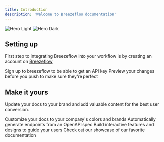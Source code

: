 ```yaml
---
title: Introduction
description: 'Welcome to Breezeflow documentation'
---
```


<img
  className="block dark:hidden"
  src="/images/hero-light.svg"
  alt="Hero Light"
/>
<img
  className="hidden dark:block"
  src="/images/hero-dark.svg"
  alt="Hero Dark"
/>

## Setting up

First step to integrating Breezeflow into your workflow is by creating an account on [Breezeflow](https://www.breezeflow.io)

<CardGroup cols={2}>
  <Card
    title="Create an account"
    icon="pen-to-square"
    href="https://www.breezeflow.io"
  >
    Sign up to breezeflow to be able to get an API key
  </Card>
  <Card
    title="Getting your api key"
    icon="image"
    href="https://www.breezeflow.io/login"
  >
    Preview your changes before you push to make sure they're perfect
  </Card>
</CardGroup>

## Make it yours

Update your docs to your brand and add valuable content for the best user conversion.

<CardGroup cols={2}>
  <Card
    title="Customize Style"
    icon="palette"
    href="https://mintlify.com/docs/settings/global"
  >
    Customize your docs to your company's colors and brands
  </Card>
  <Card
    title="Reference APIs"
    icon="code"
    href="https://mintlify.com/docs/api-playground/openapi"
  >
    Automatically generate endpoints from an OpenAPI spec
  </Card>
  <Card
    title="Add Components"
    icon="screwdriver-wrench"
    href="https://mintlify.com/docs/components/accordion"
  >
    Build interactive features and designs to guide your users
  </Card>
  <Card
    title="Get Inspiration"
    icon="stars"
    href="https://mintlify.com/customers"
  >
    Check out our showcase of our favorite documentation
  </Card>
</CardGroup>
